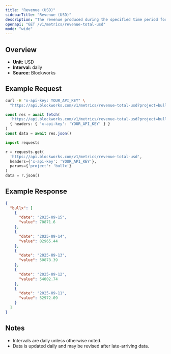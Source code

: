 ```yaml
---
title: "Revenue (USD)"
sidebarTitle: "Revenue (USD)"
description: "The revenue produced during the specified time period for given project."
openapi: "GET /v1/metrics/revenue-total-usd"
mode: "wide"
---
```


## Overview

- **Unit:** USD
- **Interval:** daily
- **Source:** Blockworks

## Example Request

<CodeGroup>

```bash cURL
curl -H "x-api-key: YOUR_API_KEY" \
  "https://api.blockworks.com/v1/metrics/revenue-total-usd?project=bullx"
```

```typescript TypeScript
const res = await fetch(
  'https://api.blockworks.com/v1/metrics/revenue-total-usd?project=bullx',
  { headers: { 'x-api-key': 'YOUR_API_KEY' } }
)
const data = await res.json()
```

```python Python
import requests

r = requests.get(
  'https://api.blockworks.com/v1/metrics/revenue-total-usd',
  headers={'x-api-key': 'YOUR_API_KEY'},
  params={'project': 'bullx'}
)
data = r.json()
```

</CodeGroup>

## Example Response

```json
{
  "bullx": [
    {
      "date": "2025-09-15",
      "value": 70871.6
    },
    {
      "date": "2025-09-14",
      "value": 82965.44
    },
    {
      "date": "2025-09-13",
      "value": 50878.39
    },
    {
      "date": "2025-09-12",
      "value": 54002.74
    },
    {
      "date": "2025-09-11",
      "value": 52972.09
    }
  ]
}
```

## Notes
- Intervals are daily unless otherwise noted.
- Data is updated daily and may be revised after late-arriving data.